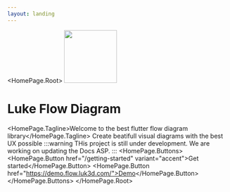 ```yaml
---
layout: landing
---
```



<HomePage.Root>
  <img src="/white_icon.png" width="120px" />
  # Luke Flow Diagram
  <HomePage.Tagline>Welcome to the best flutter flow diagram library</HomePage.Tagline>
  Create beatifull visual diagrams with the best UX possible
  :::warning 
  THis project is still under development. We are working on updating the Docs ASP.
  :::
  <HomePage.Buttons>
    <HomePage.Button href="/getting-started" variant="accent">Get started</HomePage.Button>
    <HomePage.Button href="https://demo.flow.luk3d.com/">Demo</HomePage.Button>
  </HomePage.Buttons>
</HomePage.Root>